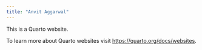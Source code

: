 ```yaml
---
title: "Anvit Aggarwal"
---
```


This is a Quarto website.

To learn more about Quarto websites visit <https://quarto.org/docs/websites>.

